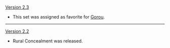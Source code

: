 {{Change History/Header}}
[[Version 2.3]]
* This set was assigned as favorite for [[Gorou]].
----
[[Version 2.2]]
* Rural Concealment was released.
